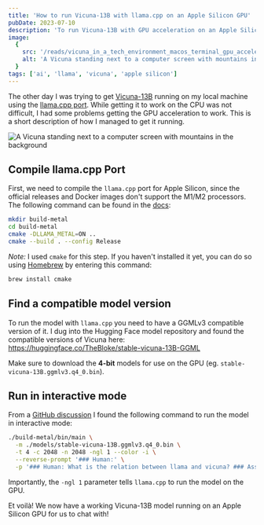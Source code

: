 ```yaml
---
title: 'How to run Vicuna-13B with llama.cpp on an Apple Silicon GPU'
pubDate: 2023-07-10
description: 'To run Vicuna-13B with GPU acceleration on an Apple Silicon machine, compile the llama.cpp port specifically for Apple Silicon. Then, locate a GGMLv3 compatible version of Vicuna, and finally, use the model with the -ngl 1 parameter to utilize the GPU.'
image:
  {
    src: '/reads/vicuna_in_a_tech_environment_macos_terminal_gpu_acceleration.jpg',
    alt: 'A Vicuna standing next to a computer screen with mountains in the background.',
  }
tags: ['ai', 'llama', 'vicuna', 'apple silicon']
---
```



The other day I was trying to get [Vicuna-13B](https://lmsys.org/blog/2023-03-30-vicuna/) running on my local machine using the [llama.cpp port](https://github.com/ggerganov/llama.cpp). While getting it to work on the CPU was not difficult, I had some problems getting the GPU acceleration to work. This is a short description of how I managed to get it running.

<Image
  src="/reads/vicuna_in_a_tech_environment_macos_terminal_gpu_acceleration.jpg"
  alt="A Vicuna standing next to a computer screen with mountains in the background"
  caption="A Vicuna standing next to a computer screen with mountains in the background."
  lazy={false}
/>

## Compile llama.cpp Port

First, we need to compile the `llama.cpp` port for Apple Silicon, since the official releases and Docker images don't support the M1/M2 processors. The following command can be found in the [docs](https://github.com/ggerganov/llama.cpp#metal-build):

```zsh
mkdir build-metal
cd build-metal
cmake -DLLAMA_METAL=ON ..
cmake --build . --config Release
```

_Note:_ I used `cmake` for this step. If you haven't installed it yet, you can do so using [Homebrew](https://brew.sh/) by entering this command:

```zsh
brew install cmake
```

## Find a compatible model version

To run the model with `llama.cpp` you need to have a GGMLv3 compatible version of it. I dug into the Hugging Face model repository and found the compatible versions of Vicuna here: https://huggingface.co/TheBloke/stable-vicuna-13B-GGML

Make sure to download the **4-bit** models for use on the GPU (eg. `stable-vicuna-13B.ggmlv3.q4_0.bin`).

## Run in interactive mode

From a [GitHub discussion](https://github.com/ggerganov/llama.cpp/discussions/643#discussioncomment-5522592) I found the following command to run the model in interactive mode:

```zsh
./build-metal/bin/main \
  -m ./models/stable-vicuna-13B.ggmlv3.q4_0.bin \
  -t 4 -c 2048 -n 2048 -ngl 1 --color -i \
  --reverse-prompt '### Human:' \
  -p '### Human: What is the relation between llama and vicuna? ### Assistant:'
```

Importantly, the `-ngl 1` parameter tells `llama.cpp` to run the model on the GPU.

Et voilà! We now have a working Vicuna-13B model running on an Apple Silicon GPU for us to chat with!
